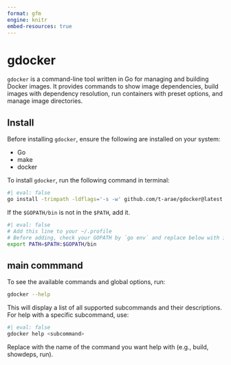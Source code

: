 ```yaml
---
format: gfm
engine: knitr
embed-resources: true
---
```


# gdocker

`gdocker` is a command-line tool written in Go for managing and building Docker images.
It provides commands to show image dependencies, build images with dependency resolution,
run containers with preset options, and manage image directories.

## Install

Before installing `gdocker`, ensure the following are installed on your system:

- Go
- make
- docker

To install `gdocker`, run the following command in terminal:

```bash
#| eval: false
go install -trimpath -ldflags='-s -w' github.com/t-arae/gdocker@latest
```

If the `$GOPATH/bin` is not in the `$PATH`, add it.

```bash
#| eval: false
# Add this line to your ~/.profile
# Before adding, check your GOPATH by `go env` and replace below with it.
export PATH=$PATH:$GOPATH/bin
```

## main commmand 

To see the available commands and global options, run:

```bash
gdocker --help
```

This will display a list of all supported subcommands and their descriptions.
For help with a specific subcommand, use:

```bash
#| eval: false
gdocker help <subcommand>
```

Replace <subcommand> with the name of the command you want help with (e.g., build, showdeps, run).
